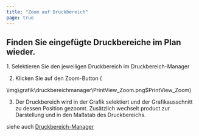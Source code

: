 ```yaml
---
title: "Zoom auf Druckbereich"
page: true
---
```

## Finden Sie eingef&#252;gte Druckbereiche im Plan wieder.
<GeoMapper>
1. Selektieren Sie den jeweiligen Druckbereich im Druckbereich-Manager


2. Klicken Sie auf den Zoom-Button (


<Image>\img\grafik\druckbereichmanager\PrintView_Zoom.png$PrintView_Zoom</Image>)


3. Der Druckbereich wird in der Grafik selektiert und der Grafikausschnitt zu dessen Position gezoomt. Zus&#228;tzlich wechselt <Placeholder>product</Placeholder> zur Darstellung und in den Ma&#223;stab des Druckbereichs.





siehe auch [Druckbereich-Manager](../benutzeroberflaeche/druckbereich-manager)

</GeoMapper>

